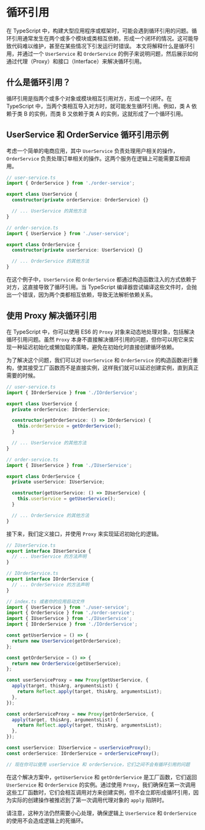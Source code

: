 # 循环引用

在 TypeScript 中，构建大型应用程序或框架时，可能会遇到循环引用的问题。循环引用通常发生在两个或多个模块或类相互依赖，形成一个闭环的情况。这可能导致代码难以维护，甚至在某些情况下引发运行时错误。
本文将解释什么是循环引用，并通过一个 `UserService` 和 `OrderService` 的例子来说明问题，然后展示如何通过代理（Proxy）和接口（Interface）来解决循环引用。


## 什么是循环引用？

循环引用是指两个或多个对象或模块相互引用对方，形成一个闭环。在 TypeScript 中，当两个类相互导入对方时，就可能发生循环引用。例如，类 A 依赖于类 B 的实例，而类 B 又依赖于类 A 的实例，这就形成了一个循环引用。


## UserService 和 OrderService 循环引用示例

考虑一个简单的电商应用，其中 `UserService` 负责处理用户相关的操作，`OrderService` 负责处理订单相关的操作。这两个服务在逻辑上可能需要互相调用。

```typescript
// user-service.ts
import { OrderService } from './order-service';

export class UserService {
  constructor(private orderService: OrderService) {}

  // ... UserService 的其他方法
}

// order-service.ts
import { UserService } from './user-service';

export class OrderService {
  constructor(private userService: UserService) {}

  // ... OrderService 的其他方法
}
```

在这个例子中，`UserService` 和 `OrderService` 都通过构造函数注入的方式依赖于对方，这直接导致了循环引用。当 TypeScript 编译器尝试编译这些文件时，会抛出一个错误，因为两个类都相互依赖，导致无法解析依赖关系。

## 使用 Proxy 解决循环引用

在 TypeScript 中，你可以使用 ES6 的 `Proxy` 对象来动态地处理对象，包括解决循环引用问题。虽然 `Proxy` 本身不直接解决循环引用的问题，但你可以用它来实现一种延迟初始化或懒加载的策略，避免在初始化时直接创建循环依赖。

为了解决这个问题，我们可以对 `UserService` 和 `OrderService` 的构造函数进行重构，使其接受工厂函数而不是直接实例，这样我们就可以延迟创建实例，直到真正需要的时候。

```typescript
// user-service.ts
import { IOrderService } from './IOrderService';

export class UserService {
  private orderService: IOrderService;

  constructor(getOrderService: () => IOrderService) {
    this.orderService = getOrderService();
  }

  // ... UserService 的其他方法
}

// order-service.ts
import { IUserService } from './IUserService';

export class OrderService {
  private userService: IUserService;

  constructor(getUserService: () => IUserService) {
    this.userService = getUserService();
  }

  // ... OrderService 的其他方法
}
```

接下来，我们定义接口，并使用 `Proxy` 来实现延迟初始化的逻辑。

```typescript
// IUserService.ts
export interface IUserService {
  // ... UserService 的方法声明
}

// IOrderService.ts
export interface IOrderService {
  // ... OrderService 的方法声明
}

// index.ts 或者你的应用启动文件
import { UserService } from './user-service';
import { OrderService } from './order-service';
import { IUserService } from './IUserService';
import { IOrderService } from './IOrderService';

const getUserService = () => {
  return new UserService(getOrderService);
};

const getOrderService = () => {
  return new OrderService(getUserService);
};

const userServiceProxy = new Proxy(getUserService, {
  apply(target, thisArg, argumentsList) {
    return Reflect.apply(target, thisArg, argumentsList);
  },
});

const orderServiceProxy = new Proxy(getOrderService, {
  apply(target, thisArg, argumentsList) {
    return Reflect.apply(target, thisArg, argumentsList);
  },
});

const userService: IUserService = userServiceProxy();
const orderService: IOrderService = orderServiceProxy();

// 现在你可以使用 userService 和 orderService，它们之间不会有循环引用的问题
```

在这个解决方案中，`getUserService` 和 `getOrderService` 是工厂函数，它们返回 `UserService` 和 `OrderService` 的实例。通过使用 `Proxy`，我们确保在第一次调用这些工厂函数时，它们会相互调用对方来创建实例，但不会立即形成循环引用，因为实际的创建操作被推迟到了第一次调用代理对象的 `apply` 陷阱时。

请注意，这种方法仍然需要小心处理，确保逻辑上 `UserService` 和 `OrderService` 的使用不会造成逻辑上的死循环。
